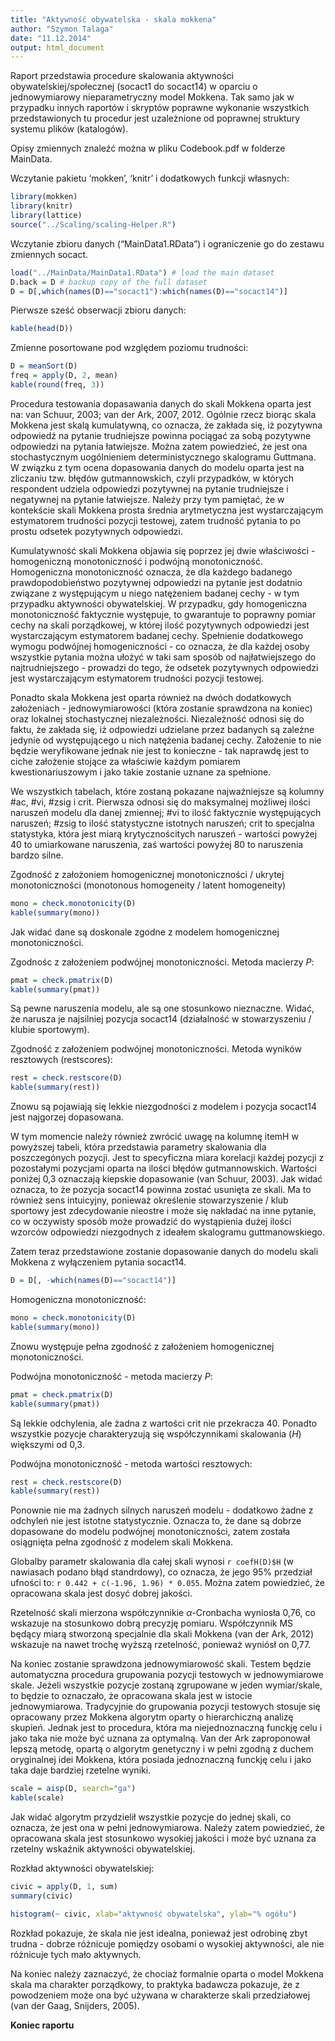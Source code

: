 ```yaml
---
title: "Aktywność obywatelska - skala mokkena"
author: "Szymon Talaga"
date: "11.12.2014"
output: html_document
---
```


Raport przedstawia procedure skalowania aktywności obywatelskiej/społecznej (socact1 do socact14) w oparciu o jednowymiarowy nieparametryczny model Mokkena. Tak samo jak w przypadku innych raportów i skryptów poprawne wykonanie wszystkich przedstawionych tu procedur jest uzależnione od poprawnej struktury systemu plików (katalogów).

Opisy zmiennych znaleźć można w pliku Codebook.pdf w folderze MainData.

Wczytanie pakietu 'mokken', 'knitr' i dodatkowych funkcji własnych:
```r
library(mokken)
library(knitr)
library(lattice)
source("../Scaling/scaling-Helper.R")
```

Wczytanie zbioru danych ("MainData1.RData") i ograniczenie go do zestawu zmiennych socact.
```r
load("../MainData/MainData1.RData") # load the main dataset
D.back = D # backup copy of the full dataset
D = D[,which(names(D)=="socact1"):which(names(D)=="socact14")]
```

Pierwsze sześć obserwacji zbioru danych:
```r
kable(head(D))
```

Zmienne posortowane pod względem poziomu trudności:
```r
D = meanSort(D)
freq = apply(D, 2, mean)
kable(round(freq, 3))
```

Procedura testowania dopasawania danych do skali Mokkena oparta jest na: van Schuur, 2003; van der Ark, 2007, 2012. Ogólnie rzecz biorąc skala Mokkena jest skalą kumulatywną, co oznacza, że zakłada się, iż pozytywna odpowiedź na pytanie trudniejsze powinna pociągać za sobą pozytywne odpowiedzi na pytania łatwiejsze. Można zatem powiedzieć, że jest ona stochastycznym uogólnieniem deterministycznego skalogramu Guttmana. W związku z tym ocena dopasowania danych do modelu oparta jest na zliczaniu tzw. błędów gutmannowskich, czyli przypadków, w których respondent udziela odpowiedzi pozytywnej na pytanie trudniejsze i negatywnej na pytanie łatwiejsze. Należy przy tym pamiętać, że w kontekście skali Mokkena prosta średnia arytmetyczna jest wystarczającym estymatorem trudności pozycji testowej, zatem trudność pytania to po prostu odsetek pozytywnych odpowiedzi.

Kumulatywność skali Mokkena objawia się poprzez jej dwie właściwości - homogeniczną monotoniczność i podwójną monotoniczność. Homogeniczna monotoniczność oznacza, że dla każdego badanego prawdopodobieństwo pozytywnej odpowiedzi na pytanie jest dodatnio związane z występującym u niego natężeniem badanej cechy - w tym przypadku aktywności obywatelskiej. W przypadku, gdy homogeniczna monotoniczność faktycznie występuje, to gwarantuje to poprawny pomiar cechy na skali porządkowej, w której ilość pozytywnych odpowiedzi jest wystarczającym estymatorem badanej cechy. Spełnienie dodatkowego wymogu podwójnej homogeniczności - co oznacza, że dla każdej osoby wszystkie pytania można ułożyć w taki sam sposób od najłatwiejszego do najtrudniejszego - prowadzi do tego, że odsetek pozytywnych odpowiedzi jest wystarczającym estymatorem trudności pozycji testowej.

Ponadto skala Mokkena jest oparta również na dwóch dodatkowych założeniach - jednowymiarowości (która zostanie sprawdzona na koniec) oraz lokalnej stochastycznej niezależności. Niezależność odnosi się do faktu, że zakłada się, iż odpowiedzi udzielane przez badanych są zależne jedynie od występującego u nich natężenia badanej cechy. Założenie to nie będzie weryfikowane jednak nie jest to konieczne - tak naprawdę jest to ciche założenie stojące za właściwie każdym pomiarem kwestionariuszowym i jako takie zostanie uznane za spełnione.

We wszystkich tabelach, które zostaną pokazane najważniejsze są kolumny #ac, #vi, #zsig i crit. Pierwsza odnosi się do maksymalnej możliwej ilości naruszeń modelu dla danej zmiennej; #vi to ilość faktycznie występujących naruszeń; #zsig to ilość statystyczne istotnych naruszeń; crit to specjalna statystyka, która jest miarą krytycznościtych naruszeń - wartości powyżej 40 to umiarkowane naruszenia, zaś wartości powyżej 80 to naruszenia bardzo silne.

Zgodność z założoniem homogenicznej monotoniczności / ukrytej monotoniczności (monotonous homogeneity / latent homogeneity)
```r
mono = check.monotonicity(D)
kable(summary(mono))
```

Jak widać dane są doskonale zgodne z modelem homogenicznej monotoniczności.

Zgodnośc z założeniem podwójnej monotoniczności. Metoda macierzy $P$:
```r
pmat = check.pmatrix(D)
kable(summary(pmat))
```

Są pewne naruszenia modelu, ale są one stosunkowo nieznaczne. Widać, że narusza je najsilniej pozycja socact14 (działalność w stowarzyszeniu / klubie sportowym).

Zgodność z założeniem podwójnej monotoniczności. Metoda wyników resztowych (restscores):
```r
rest = check.restscore(D)
kable(summary(rest))
```

Znowu są pojawiają się lekkie niezgodności z modelem i pozycja socact14 jest najgorzej dopasowana.

W tym momencie należy również zwrócić uwagę na kolumnę itemH w powyższej tabeli, która przedstawia parametry skalowania dla poszczegónych pozycji. Jest to specyficzna miara korelacji każdej pozycji z pozostałymi pozycjami oparta na ilości błędów gutmannowskich. Wartości poniżej 0,3 oznaczają kiepskie dopasowanie (van Schuur, 2003). Jak widać oznacza, to że pozycja socact14 powinna zostać usunięta ze skali. Ma to również sens intuicyjny, ponieważ określenie stowarzyszenie / klub sportowy jest zdecydowanie nieostre i może się nakładać na inne pytanie, co w oczywisty sposób może prowadzić do wystąpienia dużej ilości wzorców odpowiedzi niezgodnych z ideałem skalogramu guttmanowskiego.

Zatem teraz przedstawione zostanie dopasowanie danych do modelu skali Mokkena z wyłączeniem pytania socact14.
```r
D = D[, -which(names(D)=="socact14")]
```

Homogeniczna monotoniczność:
```r
mono = check.monotonicity(D)
kable(summary(mono))
```

Znowu występuje pełna zgodność z założeniem homogenicznej monotoniczności.

Podwójna monotoniczność - metoda macierzy $P$:
```r
pmat = check.pmatrix(D)
kable(summary(pmat))
```

Są lekkie odchylenia, ale żadna z wartości crit nie przekracza 40. Ponadto wszystkie pozycje charakteryzują się współczynnikami skalowania ($H$) większymi od 0,3.

Podwójna monotoniczność - metoda wartości resztowych:
```r
rest = check.restscore(D)
kable(summary(rest))
```

Ponownie nie ma żadnych silnych naruszeń modelu - dodatkowo żadne z odchyleń nie jest istotne statystycznie. Oznacza to, że dane są dobrze dopasowane do modelu podwójnej monotoniczności, zatem została osiągnięta pełna zgodność z modelem skali Mokkena.

Globalby parametr skalowania dla całej skali wynosi `r coefH(D)$H` (w nawiasach podano błąd standrdowy), co oznacza, że jego 95% przedział ufności to: `r 0.442 + c(-1.96, 1.96) * 0.055`. Można zatem powiedzieć, że opracowana skala jest dosyć dobrej jakości.

Rzetelność skali mierzona współczynnikie $\alpha$-Cronbacha wyniosła 0,76, co wskazuje na stosunkowo dobrą precyzję pomiaru. Współczynnik MS będący miarą stworzoną specjalnie dla skali Mokkena (van der Ark, 2012) wskazuje na nawet trochę wyższą rzetelność, ponieważ wyniósł on 0,77.

Na koniec zostanie sprawdzona jednowymiarowość skali. Testem będzie automatyczna procedura grupowania pozycji testowych w jednowymiarowe skale. Jeżeli wszystkie pozycje zostaną zgrupowane w jeden wymiar/skale, to będzie to oznaczało, że opracowana skala jest w istocie jednowymiarowa. Tradycyjnie do grupowania pozycji testowych stosuje się opracowany przez Mokkena algorytm oparty o hierarchiczną analizę skupień. Jednak jest to procedura, która ma niejednoznaczną funckję celu i jako taka nie może być uznana za optymalną. Van der Ark zaproponował lepszą metodę, opartą o algorytm genetyczny i w pełni zgodną z duchem oryginalnej idei Mokkena, która posiada jednoznaczną funckję celu i jako taka daje bardziej rzetelne wyniki.

```r
scale = aisp(D, search="ga")
kable(scale)
```

Jak widać algorytm przydzielił wszystkie pozycje do jednej skali, co oznacza, że jest ona w pełni jednowymiarowa. Należy zatem powiedzieć, że opracowana skala jest stosunkowo wysokiej jakości i może być uznana za rzetelny wskaźnik aktywności obywatelskiej.

Rozkład aktywności obywatelskiej:
```r
civic = apply(D, 1, sum)
summary(civic)
```
```r
histogram(~ civic, xlab="aktywność obywatelska", ylab="% ogółu")
```

Rozkład pokazuje, że skala nie jest idealna, ponieważ jest odrobinę zbyt trudna - dobrze różnicuje pomiędzy osobami o wysokiej aktywności, ale nie różnicuje tych mało aktywnych.

Na koniec należy zaznaczyć, że chociaż formalnie oparta o model Mokkena skala ma charakter porządkowy, to praktyka badawcza pokazuje, że z powodzeniem może ona być używana w charakterze skali przedziałowej (van der Gaag, Snijders, 2005).

**Koniec raportu**